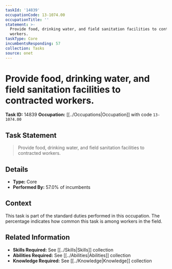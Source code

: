 ```yaml
---
taskId: '14839'
occupationCode: 13-1074.00
occupationTitle: ''
statement: >-
  Provide food, drinking water, and field sanitation facilities to contracted
  workers.
taskType: Core
incumbentsResponding: 57
collection: Tasks
source: onet
---
```

# Provide food, drinking water, and field sanitation facilities to contracted workers.

**Task ID:** 14839
**Occupation:** [[../Occupations|Occupation]] with code `13-1074.00`

## Task Statement

> Provide food, drinking water, and field sanitation facilities to contracted workers.

## Details

- **Type:** Core
- **Performed By:** 57.0% of incumbents

## Context

This task is part of the standard duties performed in this occupation. The percentage indicates how common this task is among workers in the field.

## Related Information

- **Skills Required:** See [[../Skills|Skills]] collection
- **Abilities Required:** See [[../Abilities|Abilities]] collection
- **Knowledge Required:** See [[../Knowledge|Knowledge]] collection
